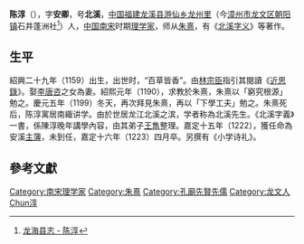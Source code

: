 '''陈淳'''（{{bd|1159年||1223年|catIdx=Chen, Chun}}），字'''安卿'''，号'''北溪'''，[[中国|中国]][[福建|福建]][[龙溪县|龙溪县]][[游仙乡|游仙乡]][[龙州里|龙州里]]（今[[漳州市|漳州市]][[龙文区|龙文区]][[朝阳镇|朝阳镇]]石井蓬洲社<ref>[http://www.fjsq.gov.cn:88/ShowText.asp?ToBook=3172&index=1826& 龙海县志 - 陈淳]{{dead link|date=2018年5月 |bot=InternetArchiveBot |fix-attempted=yes }}</ref>）人，[[中国|中国]][[南宋|南宋]]时期[[宋明理学|理学家]]，师从[[朱熹|朱熹]]，有《[[北溪字义|北溪字义]]》等著作。
==生平==
紹興二十九年（1159）出生，出世时，“百草皆香”。由[[林宗臣|林宗臣]]指引其閱讀《[[近思錄|近思錄]]》。娶[[李唐咨|李唐咨]]之女為妻。紹熙元年（1190），求教於朱熹，朱熹以「窮究根源」勉之。慶元五年（1199）冬天，再次拜見朱熹，再以「下學工夫」勉之。朱熹死后，陈淳寓居南緅讲学。由於世居龙江北溪之滨，学者称為北溪先生。《北溪字義》一書，係陳淳晚年講學內容，由其弟子[[王雋|王雋]]整理。嘉定十五年（1222），獲任命為安溪[[主簿|主簿]]，未到任，嘉定十六年（1223）四月卒。另撰有《小学诗礼》。

==參考文獻==
<div class="references-small">
<references />
</div>
{{DEFAULTSORT:Chen, Chun}}
{{宋朝人物小作品}}
[[Category:南宋理学家|Category:南宋理学家]]
[[Category:朱熹|Category:朱熹]]
[[Category:孔廟先賢先儒|Category:孔廟先賢先儒]]
[[Category:龙文人|Category:龙文人]]
[[Category:陈姓|Chun淳]]